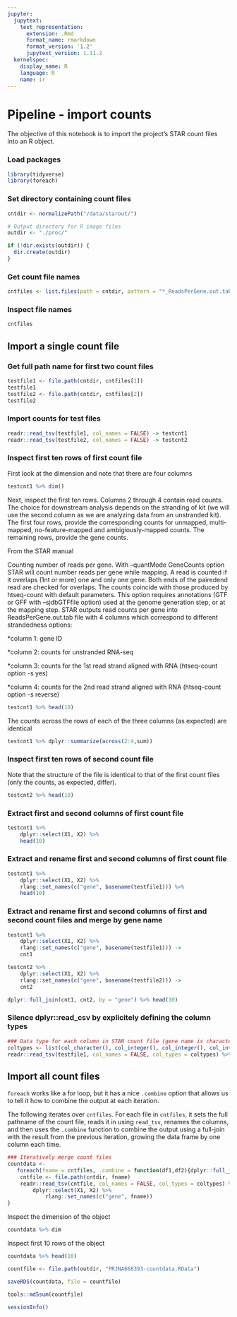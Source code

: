 ```yaml
---
jupyter:
  jupytext:
    text_representation:
      extension: .Rmd
      format_name: rmarkdown
      format_version: '1.2'
      jupytext_version: 1.11.2
  kernelspec:
    display_name: R
    language: R
    name: ir
---
```


# Pipeline - import counts


The objective of this notebook is to import the project's STAR count files into an R object.


### Load packages

```r
library(tidyverse)
library(foreach)
```

### Set directory containing count files

```r

cntdir <- normalizePath("/data/starout/")

# Output directory for R image files
outdir <- "./proc/"

if (!dir.exists(outdir)) {
  dir.create(outdir)
}

```

### Get count file names

```r
cntfiles <- list.files(path = cntdir, pattern = "*_ReadsPerGene.out.tab") # Just like `ls`
```

### Inspect file names

```r
cntfiles
```

## Import a single count file


### Get full path name for first two count files

```r
testfile1 <- file.path(cntdir, cntfiles[1])
testfile1
testfile2 <- file.path(cntdir, cntfiles[2])
testfile2
```

### Import counts for test files

```r
readr::read_tsv(testfile1, col_names = FALSE) -> testcnt1
readr::read_tsv(testfile2, col_names = FALSE) -> testcnt2
```

### Inspect first ten rows of first count file


First look at the dimension and note that there are four columns

```r
testcnt1 %>% dim()
```

Next, inspect the first ten rows. Columns 2 through 4 contain read counts. The choice for downstream analysis depends on the stranding of kit (we will use the second column as we are analyzing data from an unstranded kit). The first four rows, provide the corresponding counts for unmapped, multi-mapped, no-feature-mapped and ambigiously-mapped counts. The remaining rows, provide the gene counts.

From the STAR manual

Counting number of reads per gene. With --quantMode GeneCounts option STAR will count number reads per gene while mapping. A read is counted if it overlaps (1nt or more) one and only one gene. Both ends of the pairedend read are checked for overlaps. The counts coincide with those produced by htseq-count with default parameters. This option requires annotations (GTF or GFF with –sjdbGTFfile option) used at the genome generation step, or at the mapping step. STAR outputs read counts per gene into ReadsPerGene.out.tab file with 4 columns which correspond to different strandedness options:

*column 1: gene ID

*column 2: counts for unstranded RNA-seq

*column 3: counts for the 1st read strand aligned with RNA (htseq-count option -s yes)

*column 4: counts for the 2nd read strand aligned with RNA (htseq-count option -s reverse)

```r
testcnt1 %>% head(10)
```

The counts across the rows of each of the three columns (as expected) are identical 

```r
testcnt1 %>% dplyr::summarize(across(2:4,sum))
```

### Inspect first ten rows of second count file


Note that the structure of the file is identical to that of the first count files (only the counts, as expected, differ).

```r
testcnt2 %>% head(10)
```

### Extract first and second columns of first count file

```r
testcnt1 %>% 
    dplyr::select(X1, X2) %>% 
    head(10)
```

### Extract and rename first and second columns of first count file

```r
testcnt1 %>% 
    dplyr::select(X1, X2) %>% 
    rlang::set_names(c("gene", basename(testfile1))) %>%
    head(10)
```

### Extract and rename first and second columns of first and second count files and merge by gene name

```r
testcnt1 %>% 
    dplyr::select(X1, X2) %>% 
    rlang::set_names(c("gene", basename(testfile1))) ->
    cnt1

testcnt2 %>% 
    dplyr::select(X1, X2) %>% 
    rlang::set_names(c("gene", basename(testfile2))) ->
    cnt2

dplyr::full_join(cnt1, cnt2, by = "gene") %>% head(10)
```

### Silence dplyr::read_csv by explicitely defining the column types

```r

### Data type for each column in STAR count file (gene name is character; the three remaining columns are integers)
coltypes <- list(col_character(), col_integer(), col_integer(), col_integer())
readr::read_tsv(testfile1, col_names = FALSE, col_types = coltypes) %>% head(10)
```

## Import all count files

`foreach` works like a for loop, but it has a nice `.combine` option that allows us to tell it how to combine the output at each iteration.

The following iterates over `cntfiles`. For each file in `cntfiles`, it sets the full pathname of the count file, reads it in using `read_tsv`, renames the columns, and then uses the `.combine` function to combine the output using a full-join with the result from the previous iteration, growing the data frame by one column each time.

```r
### Iteratively merge count files
countdata <- 
   foreach(fname = cntfiles, .combine = function(df1,df2){dplyr::full_join(df1, df2, by = "gene")}) %do% {
    cntfile <- file.path(cntdir, fname)
    readr::read_tsv(cntfile, col_names = FALSE, col_types = coltypes) %>%
        dplyr::select(X1, X2) %>%
            rlang::set_names(c("gene", fname))
}
```

Inspect the dimension of the object

```r
countdata %>% dim
```

Inspect first 10 rows of the object

```r
countdata %>% head(10)
```

```r
countfile <- file.path(outdir, "PRJNA668393-countdata.RData")

saveRDS(countdata, file = countfile)

tools::md5sum(countfile)
```

```r
sessionInfo()
```
